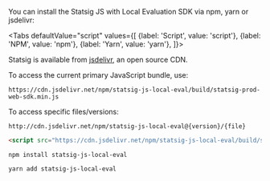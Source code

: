 
You can install the Statsig JS with Local Evaluation SDK via npm, yarn or jsdelivr:

<Tabs
  defaultValue="script"
  values={[
    {label: 'Script', value: 'script'}, 
    {label: 'NPM', value: 'npm'},
    {label: 'Yarn', value: 'yarn'},
  ]}>

  <TabItem value="script">

Statsig is available from [jsdelivr](https://www.jsdelivr.com/package/npm/statsig-js-local-eval), an open source CDN.

To access the current primary JavaScript bundle, use:

`https://cdn.jsdelivr.net/npm/statsig-js-local-eval/build/statsig-prod-web-sdk.min.js`

To access specific files/versions:

`http://cdn.jsdelivr.net/npm/statsig-js-local-eval@{version}/{file}`

```html
<script src="https://cdn.jsdelivr.net/npm/statsig-js-local-eval/build/statsig-prod-web-sdk.min.js"></script>
```

  </TabItem>
  <TabItem value="npm">

```shell
npm install statsig-js-local-eval
```

  </TabItem>
  <TabItem value="yarn">

```shell
yarn add statsig-js-local-eval
```

  </TabItem>
</Tabs>
